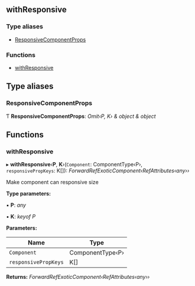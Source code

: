 <!-- This file generate automatically, should not modify that directly -->


<Meta title="API Reference/Hoc/withResponsive" />

## withResponsive

### Type aliases

- [ResponsiveComponentProps](#responsivecomponentprops)

### Functions

- [withResponsive](#withresponsive)

## Type aliases

### ResponsiveComponentProps

Ƭ **ResponsiveComponentProps**: _Omit‹P, K› & object & object_

## Functions

### withResponsive

▸ **withResponsive**‹**P**, **K**›(`Component`: ComponentType‹P›, `responsivePropKeys`: K[]): _ForwardRefExoticComponent‹RefAttributes‹any››_

Make component can responsive size

**Type parameters:**

▪ **P**: _any_

▪ **K**: _keyof P_

**Parameters:**

| Name                 | Type             |
| -------------------- | ---------------- |
| `Component`          | ComponentType‹P› |
| `responsivePropKeys` | K[]              |

**Returns:** _ForwardRefExoticComponent‹RefAttributes‹any››_
